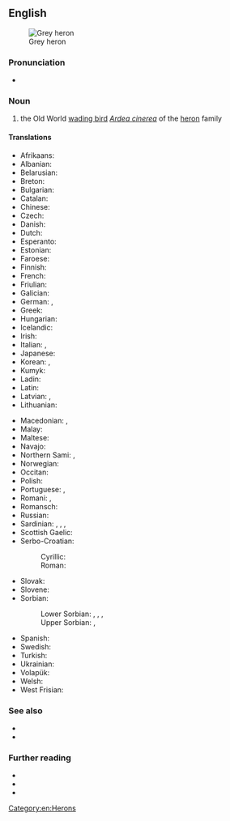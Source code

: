 ==English==
[[File:Grey heron (Ardea cinerea).jpg|thumb|Grey heron]]

===Pronunciation===
* {{IPA|en|/ɡɹeɪ ˈhɛɹ.ən/}}

===Noun===
{{en-noun}}

# the Old World [[wading bird]] ''[[Ardea cinerea]]'' of the [[heron]] family

====Translations====
{{trans-top|the Old World wading bird ''Ardea cinerea'' of the heron family}}
* Afrikaans: {{t|af|bloureier}}
* Albanian: {{t|sq|çapka e përhime}}
* Belarusian: {{t|be|шэрая чапля|f}}
* Breton: {{t|br|kerc'heiz louet}}
* Bulgarian: {{t|bg|сива чапла}}
* Catalan: {{t|ca|bernat pescaire|m}}
* Chinese: {{t+|zh|苍鹭|tr=cāng lù|sc=Hani}}
* Czech: {{t+|cs|volavka popelavá}}
* Danish: {{t+|da|fiskehejre}}
* Dutch: {{t+|nl|blauwe reiger|m}}
* Esperanto: {{t|eo|griza ardeo}}
* Estonian: {{t|et|hallhaigur}}
* Faroese: {{t+|fo|hegri}}
* Finnish: {{t+|fi|harmaahaikara}}
* French: {{t+|fr|héron cendré|m}}
* Friulian: {{t|fur|airon}}
* Galician: {{t|gl|garza real|f}}
* German: {{t+|de|Graureiher|m}}, {{t+|de|Fischreiher|m}}
* Greek: {{t+|el|σταχτοτσικνιάς|m}}
* Hungarian: {{t|hu|szürke gém}}
* Icelandic: {{t+|is|gráhegri}}
* Irish: {{t|ga|corr réisc}}
* Italian: {{t+|it|airone cenerino|m}}, {{t|it|ardea cinerea|f}}
* Japanese: {{t|ja|アオサギ|tr=aosagi}}
* Korean: {{t|ko|왜가리}}, {{t|ko|푸른해오라기}}
* Kumyk: {{t|kum|кюлсипат чил}}
* Ladin: {{t|lld|airon}}
* Latin: {{t|la|ardea cinerea|f}}
* Latvian: {{t|lv|zivju gārnis}}, {{t|lv|dzēse}}
* Lithuanian: {{t|lt|pilkasis garnys}}
{{trans-mid}}
* Macedonian: {{t|mk|гушар|m}}, {{t|mk|сива чапја|f}}
* Malay: {{t|ms|burung seriap}}
* Maltese: {{t|mt|russett griż}}
* Navajo: {{t|nv|tó wónaanídę́ę́ʼ toohjįʼ noołnahii}}
* Northern Sami: {{t|se|ránesháigir}}, {{t|se|háigir}}
* Norwegian: {{t+|no|gråhegre}}
* Occitan: {{t+|oc|bernat pescaire|m}}
* Polish: {{t+|pl|czapla siwa|f}}
* Portuguese: {{t|pt|garça-real|f}}, {{t|pt|garça-cinzenta|f}}
* Romani: {{t|rom|kokosturko|m}}, {{t|rom|kokosturka|f}}
* Romansch: {{t|rm|irun grisch}}
* Russian: {{t|ru|се́рая ца́пля|f}}
* Sardinian: {{t|sc|perdigiorronadas}}, {{t|sc|mengoni}}, {{t|sc|menga}}, {{t|sc|garza}}
* Scottish Gaelic: {{t|gd|corra-ghritheach|f}}
* Serbo-Croatian:
*: Cyrillic: {{t|sh|сива чапља|f}}
*: Roman: {{t+|sh|siva čaplja|f}}
* Slovak: {{t|sk|volavka popolavá|f}}
* Slovene: {{t|sl|siva čaplja|f}}
* Sorbian:
*: Lower Sorbian: {{t|dsb|rybarnik|m}}, {{t|dsb|karpaŕ|m}}, {{t|dsb|šedawa|f}}, {{t|dsb|šytawa|f}}
*: Upper Sorbian: {{t|hsb|čapla|m}}, {{t|hsb|rybornik|m}}
* Spanish: {{t|es|garza real|f}}
* Swedish: {{t+|sv|gråhäger}}
* Turkish: {{t|tr|külrengi balıkçıl}}
* Ukrainian: {{t|uk|сіра чапля}}
* Volapük: {{t|vo|härod blövik}}
* Welsh: {{t|cy|crëyr glas}}
* West Frisian: {{t+|fy|ielreager}}
{{trans-bottom}}

===See also===
* {{l|en|great blue heron}}
* {{l|en|phoenix}} <!-- ultimately from Egyptian for this bird -->

===Further reading===
* {{pedia}}
* {{specieslite|Ardea cinerea}}
* {{comcatlite|Ardea cinerea}}

[[Category:en:Herons]]